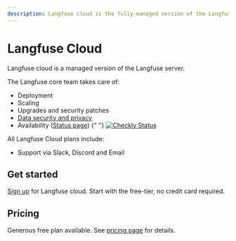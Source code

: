 ```yaml
---
description: Langfuse cloud is the fully-managed version of the Langfuse server. Start without credit card, generous free-tier.
---
```


# Langfuse Cloud


Langfuse cloud is a managed version of the Langfuse server.

The Langfuse core team takes care of:

- Deployment
- Scaling
- Upgrades and security patches
- [Data security and privacy](/docs/data-security-privacy)
- Availability ([Status page](https://status.langfuse.com))
  {" "}
  <a href="https://status.langfuse.com">
    <img
      src="https://api.checklyhq.com/v1/badges/checks/62f11f82-33c0-40c1-a704-7b57518da517?style=flat-square&theme=default&responseTime=true"
      alt="Checkly Status"
    />
  </a>

All Langfuse Cloud plans include:

- Support via Slack, Discord and Email

## Get started

[Sign up](https://cloud.langfuse.com/auth/sign-up) for Langfuse cloud. Start with the free-tier, no credit card required.

## Pricing

Generous free plan available. See [pricing page](/#pricing) for details.
